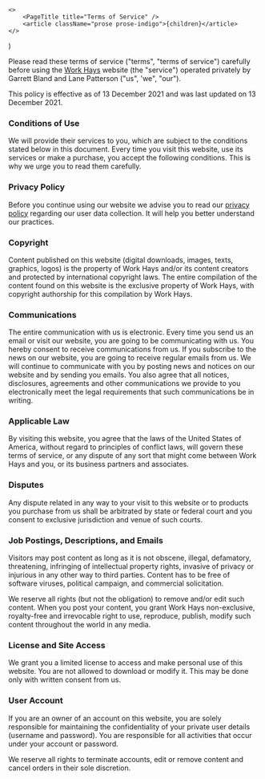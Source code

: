
    <>
        <PageTitle title="Terms of Service" />
        <article className="prose prose-indigo">{children}</article>
    </>
)

Please read these terms of service ("terms", "terms of service") carefully before using the [Work Hays](/) website (the "service") operated privately by Garrett Bland and Lane Patterson ("us", 'we", "our").

This policy is effective as of 13 December 2021 and was last updated on 13 December 2021.

### Conditions of Use

We will provide their services to you, which are subject to the conditions stated below in this document. Every time you visit this website, use its services or make a purchase, you accept the following conditions. This is why we urge you to read them carefully.

### Privacy Policy

Before you continue using our website we advise you to read our [privacy policy](/privacy) regarding our user data collection. It will help you better understand our practices.

### Copyright

Content published on this website (digital downloads, images, texts, graphics, logos) is the property of Work Hays and/or its content creators and protected by international copyright laws. The entire compilation of the content found on this website is the exclusive property of Work Hays, with copyright authorship for this compilation by Work Hays.

### Communications

The entire communication with us is electronic. Every time you send us an email or visit our website, you are going to be communicating with us. You hereby consent to receive communications from us. If you subscribe to the news on our website, you are going to receive regular emails from us. We will continue to communicate with you by posting news and notices on our website and by sending you emails. You also agree that all notices, disclosures, agreements and other communications we provide to you electronically meet the legal requirements that such communications be in writing.

### Applicable Law

By visiting this website, you agree that the laws of the United States of America, without regard to principles of conflict laws, will govern these terms of service, or any dispute of any sort that might come between Work Hays and you, or its business partners and associates.

### Disputes

Any dispute related in any way to your visit to this website or to products you purchase from us shall be arbitrated by state or federal court and you consent to exclusive jurisdiction and venue of such courts.

### Job Postings, Descriptions, and Emails

Visitors may post content as long as it is not obscene, illegal, defamatory, threatening, infringing of intellectual property rights, invasive of privacy or injurious in any other way to third parties. Content has to be free of software viruses, political campaign, and commercial solicitation.

We reserve all rights (but not the obligation) to remove and/or edit such content. When you post your content, you grant Work Hays non-exclusive, royalty-free and irrevocable right to use, reproduce, publish, modify such content throughout the world in any media.

### License and Site Access

We grant you a limited license to access and make personal use of this website. You are not allowed to download or modify it. This may be done only with written consent from us.

### User Account

If you are an owner of an account on this website, you are solely responsible for maintaining the confidentiality of your private user details (username and password). You are responsible for all activities that occur under your account or password.

We reserve all rights to terminate accounts, edit or remove content and cancel orders in their sole discretion.
